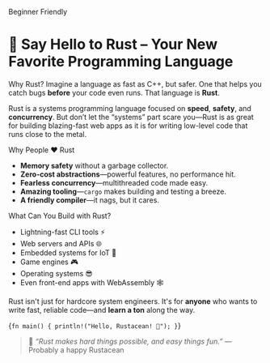<Badge variant="outline">Beginner Friendly</Badge>

# 🦀 Say Hello to Rust – Your New Favorite Programming Language

<Alert>
  <AlertTitle>Why Rust?</AlertTitle>
  <AlertDescription>
    Imagine a language as fast as C++, but safer. One that helps you catch bugs <strong>before</strong> your code even runs. That language is <strong>Rust</strong>.
  </AlertDescription>
</Alert>

Rust is a systems programming language focused on <strong>speed</strong>, <strong>safety</strong>, and <strong>concurrency</strong>. But don’t let the “systems” part scare you—Rust is as great for building blazing-fast web apps as it is for writing low-level code that runs close to the metal.

<Accordion type="single" collapsible>
  <AccordionItem value="why-love">
    <AccordionTrigger>Why People ❤️ Rust</AccordionTrigger>
    <AccordionContent>
      <ul>
        <li><strong>Memory safety</strong> without a garbage collector.</li>
        <li><strong>Zero-cost abstractions</strong>—powerful features, no performance hit.</li>
        <li><strong>Fearless concurrency</strong>—multithreaded code made easy.</li>
        <li><strong>Amazing tooling</strong>—<code>cargo</code> makes building and testing a breeze.</li>
        <li><strong>A friendly compiler</strong>—it nags, but it cares.</li>
      </ul>
    </AccordionContent>
  </AccordionItem>
  <AccordionItem value="what-build">
    <AccordionTrigger>What Can You Build with Rust?</AccordionTrigger>
    <AccordionContent>
      <ul>
        <li>Lightning-fast CLI tools ⚡</li>
        <li>Web servers and APIs 🌐</li>
        <li>Embedded systems for IoT 🔧</li>
        <li>Game engines 🎮</li>
        <li>Operating systems 😎</li>
        <li>Even front-end apps with WebAssembly 🕸️</li>
      </ul>
    </AccordionContent>
  </AccordionItem>
</Accordion>

<Alert variant="secondary">
  <AlertDescription>
    Rust isn't just for hardcore system engineers. It's for <strong>anyone</strong> who wants to write fast, reliable code—and <strong>learn a ton</strong> along the way.
  </AlertDescription>
</Alert>

<CodeBlock language="rust">{`
fn main() {
    println!("Hello, Rustacean! 🦀");
}
`}</CodeBlock>

<blockquote>
  💬 <em>“Rust makes hard things possible, and easy things fun.”</em> — Probably a happy Rustacean
</blockquote>